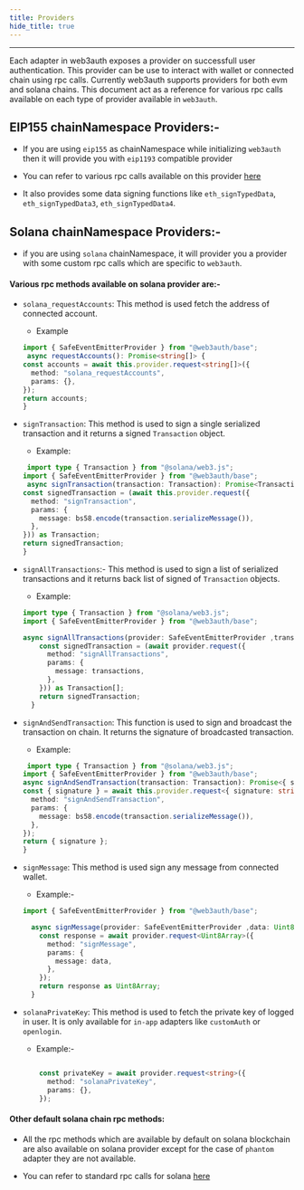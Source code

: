 ```yaml
---
title: Providers
hide_title: true
---
```


---

Each adapter in web3auth exposes a provider on successfull user authentication. This provider can be use to interact with wallet or connected chain using rpc calls. Currently web3auth supports providers for both evm and solana chains. This document act as a reference for various rpc calls available on each type of provider available in `web3auth`.

 ## EIP155 chainNamespace Providers:-
- If you are using `eip155` as chainNamespace while initializing `web3auth` then it will provide you with `eip1193` compatible provider

- You can refer to various rpc calls available on this provider [here](https://eth.wiki/json-rpc/API#json-rpc-methods)

- It also provides some data signing functions like `eth_signTypedData`, `eth_signTypedData3`, `eth_signTypedData4`.

 ## Solana chainNamespace Providers:-
- if you are using `solana` chainNamespace, it will provider you a provider with some custom rpc calls which are specific to `web3auth`.

#### Various rpc methods available on solana provider are:-

- `solana_requestAccounts`: This method is used fetch the address of connected account.
    - Example
    ```ts
    import { SafeEventEmitterProvider } from "@web3auth/base";
     async requestAccounts(): Promise<string[]> {
    const accounts = await this.provider.request<string[]>({
      method: "solana_requestAccounts",
      params: {},
    });
    return accounts;
  }
    ```

- `signTransaction`: This method is used to sign a single serialized transaction and it returns a signed `Transaction` object.

    - Example:
    ```ts
     import type { Transaction } from "@solana/web3.js";
    import { SafeEventEmitterProvider } from "@web3auth/base";
     async signTransaction(transaction: Transaction): Promise<Transaction> {
    const signedTransaction = (await this.provider.request({
      method: "signTransaction",
      params: {
        message: bs58.encode(transaction.serializeMessage()),
      },
    })) as Transaction;
    return signedTransaction;
  }

    ```

- `signAllTransactions`:-  This method is used to sign a list of serialized transactions and it returns back list of signed of `Transaction` objects.

    - Example:
    ```ts
    import type { Transaction } from "@solana/web3.js";
    import { SafeEventEmitterProvider } from "@web3auth/base";

    async signAllTransactions(provider: SafeEventEmitterProvider ,transactions: string[]): Promise<Transaction[]> {
        const signedTransaction = (await provider.request({
          method: "signAllTransactions",
          params: {
            message: transactions,
          },
        })) as Transaction[];
        return signedTransaction;
      }

    ```

- `signAndSendTransaction`: This function is used to sign and broadcast the transaction on chain. It returns the signature of broadcasted transaction.

    - Example:
    ```ts
     import type { Transaction } from "@solana/web3.js";
    import { SafeEventEmitterProvider } from "@web3auth/base";
    async signAndSendTransaction(transaction: Transaction): Promise<{ signature: string }> {
    const { signature } = await this.provider.request<{ signature: string }>({
      method: "signAndSendTransaction",
      params: {
        message: bs58.encode(transaction.serializeMessage()),
      },
    });
    return { signature };
  }

    ```

- `signMessage`: This method is used sign any message from connected wallet.
    - Example:-
    ```ts
    import { SafeEventEmitterProvider } from "@web3auth/base";

      async signMessage(provider: SafeEventEmitterProvider ,data: Uint8Array): Promise<Uint8Array> {
        const response = await provider.request<Uint8Array>({
          method: "signMessage",
          params: {
            message: data,
          },
        });
        return response as Uint8Array;
      }

    ```
- `solanaPrivateKey`: This method is used to fetch the private key of logged in user. It is only available for `in-app` adapters like `customAuth` or `openlogin`.

    - Example:-
    ```ts

        const privateKey = await provider.request<string>({
          method: "solanaPrivateKey",
          params: {},
        });

    ```

#### Other default solana chain rpc methods:
- All the rpc methods which are available by default on solana blockchain are also available on solana provider except for the case of `phantom` adapter they are not available.

- You can refer to standard rpc calls for solana [here](https://docs.solana.com/developing/clients/jsonrpc-api)
